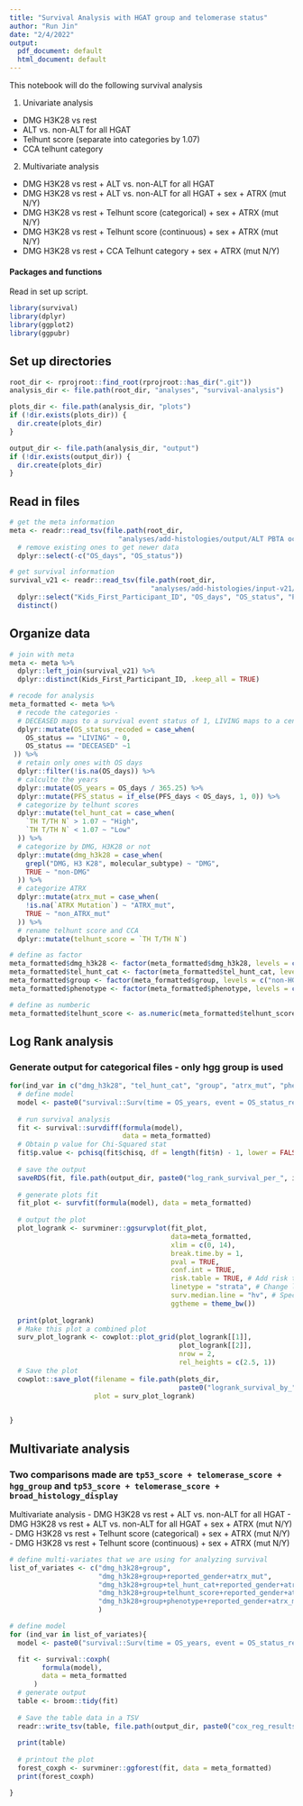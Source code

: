 ```yaml
---
title: "Survival Analysis with HGAT group and telomerase status"
author: "Run Jin"
date: "2/4/2022"
output:
  pdf_document: default
  html_document: default
---
```


This notebook will do the following survival analysis

1. Univariate analysis 
- DMG H3K28 vs rest
- ALT vs. non-ALT for all HGAT
- Telhunt score (separate into categories by 1.07)
- CCA telhunt category


2. Multivariate analysis
- DMG H3K28 vs rest + ALT vs. non-ALT for all HGAT
- DMG H3K28 vs rest + ALT vs. non-ALT for all HGAT + sex + ATRX (mut N/Y)
- DMG H3K28 vs rest + Telhunt score (categorical) + sex + ATRX (mut N/Y)
- DMG H3K28 vs rest + Telhunt score (continuous) + sex + ATRX (mut N/Y)
- DMG H3K28 vs rest + CCA Telhunt category + sex + ATRX (mut N/Y)



#### Packages and functions

Read in set up script.

```r
library(survival)
library(dplyr)
library(ggplot2)
library(ggpubr)
```

## Set up directories

```r
root_dir <- rprojroot::find_root(rprojroot::has_dir(".git"))
analysis_dir <- file.path(root_dir, "analyses", "survival-analysis")

plots_dir <- file.path(analysis_dir, "plots")
if (!dir.exists(plots_dir)) {
  dir.create(plots_dir)
}

output_dir <- file.path(analysis_dir, "output")
if (!dir.exists(output_dir)) {
  dir.create(plots_dir)
}
```

## Read in files

```r
# get the meta information 
meta <- readr::read_tsv(file.path(root_dir, 
                           "analyses/add-histologies/output/ALT PBTA oct 2021 (including all plates)-updated-hist-alt.tsv")) %>% 
  # remove existing ones to get newer data
  dplyr::select(-c("OS_days", "OS_status"))

# get survival information 
survival_v21 <- readr::read_tsv(file.path(root_dir,
                                   "analyses/add-histologies/input-v21/pbta-histologies.tsv")) %>%
  dplyr::select("Kids_First_Participant_ID", "OS_days", "OS_status", "PFS_days") %>%
  distinct()

```

## Organize data
```r
# join with meta
meta <- meta %>%
  dplyr::left_join(survival_v21) %>% 
  dplyr::distinct(Kids_First_Participant_ID, .keep_all = TRUE)

# recode for analysis 
meta_formatted <- meta %>%
  # recode the categories - 
  # DECEASED maps to a survival event status of 1, LIVING maps to a censored observation with value 0
  dplyr::mutate(OS_status_recoded = case_when(
    OS_status == "LIVING" ~ 0,
    OS_status == "DECEASED" ~1
 )) %>%
  # retain only ones with OS days
  dplyr::filter(!is.na(OS_days)) %>% 
  # calculte the years
  dplyr::mutate(OS_years = OS_days / 365.25) %>% 
  dplyr::mutate(PFS_status = if_else(PFS_days < OS_days, 1, 0)) %>%
  # categorize by telhunt scores
  dplyr::mutate(tel_hunt_cat = case_when(
    `TH T/TH N` > 1.07 ~ "High", 
    `TH T/TH N` < 1.07 ~ "Low"
  )) %>%
  # categorize by DMG, H3K28 or not 
  dplyr::mutate(dmg_h3k28 = case_when(
    grepl("DMG, H3 K28", molecular_subtype) ~ "DMG",
    TRUE ~ "non-DMG"
  )) %>%
  # categorize ATRX 
  dplyr::mutate(atrx_mut = case_when(
    !is.na(`ATRX Mutation`) ~ "ATRX_mut",
    TRUE ~ "non_ATRX_mut"
  )) %>%
  # rename telhunt score and CCA
  dplyr::mutate(telhunt_score = `TH T/TH N`) 

# define as factor 
meta_formatted$dmg_h3k28 <- factor(meta_formatted$dmg_h3k28, levels = c("non-DMG", "DMG"))
meta_formatted$tel_hunt_cat <- factor(meta_formatted$tel_hunt_cat, levels = c("Low", "High"))
meta_formatted$group <- factor(meta_formatted$group, levels = c("non-HGAT", "HGAT"))
meta_formatted$phenotype <- factor(meta_formatted$phenotype, levels = c("non-ALT", "ALT"))

# define as numberic
meta_formatted$telhunt_score <- as.numeric(meta_formatted$telhunt_score)
```

## Log Rank analysis 
### Generate output for categorical files - only hgg group is used  
```r
for(ind_var in c("dmg_h3k28", "tel_hunt_cat", "group", "atrx_mut", "phenotype")){
  # define model
  model <- paste0("survival::Surv(time = OS_years, event = OS_status_recoded) ~ ", ind_var)
  
  # run survival analysis
  fit <- survival::survdiff(formula(model),
                            data = meta_formatted)
  # Obtain p value for Chi-Squared stat
  fit$p.value <- pchisq(fit$chisq, df = length(fit$n) - 1, lower = FALSE)
  
  # save the output
  saveRDS(fit, file.path(output_dir, paste0("log_rank_survival_per_", ind_var, ".RDS")))
  
  # generate plots fit
  fit_plot <- survfit(formula(model), data = meta_formatted)
  
  # output the plot
  plot_logrank <- survminer::ggsurvplot(fit_plot,
                                        data=meta_formatted,
                                        xlim = c(0, 14),
                                        break.time.by = 1,
                                        pval = TRUE, 
                                        conf.int = TRUE,
                                        risk.table = TRUE, # Add risk table
                                        linetype = "strata", # Change line type by groups
                                        surv.median.line = "hv", # Specify median survival
                                        ggtheme = theme_bw())
  
  print(plot_logrank)
  # Make this plot a combined plot
  surv_plot_logrank <- cowplot::plot_grid(plot_logrank[[1]], 
                                          plot_logrank[[2]], 
                                          nrow = 2, 
                                          rel_heights = c(2.5, 1))
  # Save the plot
  cowplot::save_plot(filename = file.path(plots_dir, 
                                          paste0("logrank_survival_by_", ind_var, ".png")), 
                     plot = surv_plot_logrank)
     

}

```

## Multivariate analysis 
### Two comparisons made are `tp53_score + telomerase_score + hgg_group` and `tp53_score + telomerase_score + broad_histology_display`

Multivariate analysis
- DMG H3K28 vs rest + ALT vs. non-ALT for all HGAT
- DMG H3K28 vs rest + ALT vs. non-ALT for all HGAT + sex + ATRX (mut N/Y)
- DMG H3K28 vs rest + Telhunt score (categorical) + sex + ATRX (mut N/Y)
- DMG H3K28 vs rest + Telhunt score (continuous) + sex + ATRX (mut N/Y)


```r
# define multi-variates that we are using for analyzing survival
list_of_variates <- c("dmg_h3k28+group",
                      "dmg_h3k28+group+reported_gender+atrx_mut",
                      "dmg_h3k28+group+tel_hunt_cat+reported_gender+atrx_mut",
                      "dmg_h3k28+group+telhunt_score+reported_gender+atrx_mut",
                      "dmg_h3k28+group+phenotype+reported_gender+atrx_mut"
                      )

# define model
for (ind_var in list_of_variates){
  model <- paste0("survival::Surv(time = OS_years, event = OS_status_recoded) ~ ", ind_var)

  fit <- survival::coxph(
        formula(model),
        data = meta_formatted
      )
  # generate output
  table <- broom::tidy(fit) 
  
  # Save the table data in a TSV
  readr::write_tsv(table, file.path(output_dir, paste0("cox_reg_results_per_", ind_var, ".tsv")))
  
  print(table)
  
  # printout the plot
  forest_coxph <- survminer::ggforest(fit, data = meta_formatted)
  print(forest_coxph)

}

```